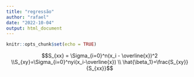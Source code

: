 ```yaml
---
title: "regressão"
author: "rafael"
date: "2022-10-04"
output: html_document
---
```


```r
knitr::opts_chunk$set(echo = TRUE)
```

$$S_{xx} = \Sigma_{i=0}^n(x_i - \overline{x})^2 \\S_{xy}=\Sigma_{i=0}^nyi(x_i-\overline{x}) \\ \hat{\beta_1}=\frac{S_{xy}}{S_{xx}}$$
